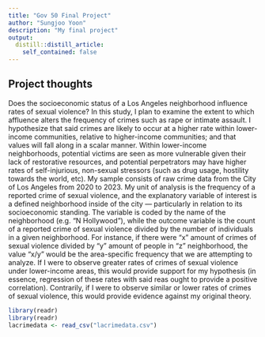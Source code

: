 ```yaml
---
title: "Gov 50 Final Project"
author: "Sungjoo Yoon"
description: "My final project"
output:
  distill::distill_article:
    self_contained: false
---
```




## Project thoughts

Does the socioeconomic status of a Los Angeles neighborhood influence rates of sexual violence? In this study, I plan to examine the extent to which affluence alters the frequency of crimes such as rape or intimate assault. I hypothesize that said crimes are likely to occur at a higher rate within lower-income communities, relative to higher-income communities; and that values will fall along in a scalar manner. Within lower-income neighborhoods, potential victims are seen as more vulnerable given their lack of restorative resources, and potential perpetrators may have higher rates of self-injurious, non-sexual stressors (such as drug usage, hostility towards the world, etc). My sample consists of raw crime data from the City of Los Angeles from 2020 to 2023. My unit of analysis is the frequency of a reported crime of sexual violence, and the explanatory variable of interest is a defined neighborhood inside of the city — particularly in relation to its socioeconomic standing. The variable is coded by the name of the neighborhood (e.g. “N Hollywood”), while the outcome variable is the count of a reported crime of sexual violence divided by the number of individuals in a given neighborhood. For instance, if there were “x” amount of crimes of sexual violence divided by “y” amount of people in “z” neighborhood, the value “x/y” would be the area-specific frequency that we are attempting to analyze. If I were to observe greater rates of crimes of sexual violence under lower-income areas, this would provide support for my hypothesis (in essence, regression of these rates with said reas ought to provide a positive correlation). Contrarily, if I were to observe similar or lower rates of crimes of sexual violence, this would provide evidence against my original theory. 

```r
library(readr)
library(readr)
lacrimedata <- read_csv("lacrimedata.csv")
```

